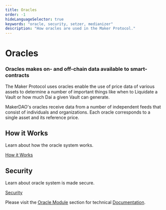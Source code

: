 ```yaml
---
title: Oracles
order: -1
hideLanguageSelector: true
keywords: "oracle, security, setzer, medianizer"
description: "How oracles are used in the Maker Protocol."
---
```


# Oracles

### Oracles makes on- and off-chain data available to smart-contracts

The Maker Protocol uses oracles enable the use of price data of various assets to determine a number of important things like when to Liquidate a Vault or how much Dai a given Vault can generate.

MakerDAO's oracles receive data from a number of independent feeds that consist of individuals and organizations. Each oracle corresponds to a single asset and its reference price.

<Tout>

<Box>

## How it Works

Learn about how the oracle system works.

[How it Works](/oracles/how-it-works/)

</Box>

<Box>

## Security

Learn about oracle system is made secure.

[Security](/oracles/security/)

</Box>

</Tout>

Please visit the [Oracle Module](https://docs.makerdao.com/smart-contract-modules/oracle-module) section for technical [Documentation](https://docs.makerdao.com/).